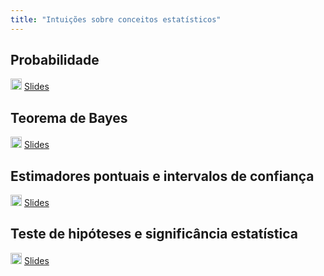 ```yaml
---
title: "Intuições sobre conceitos estatísticos"
---
```


## Probabilidade

![](img/slide.png){width="18"} [Slides](slide-intuicoes-probabilidade.qmd){target="_blank"}

## Teorema de Bayes

![](img/slide.png){width="18"} [Slides](slide-intuicoes-teorema-de-bayes.qmd){target="_blank"}

## Estimadores pontuais e intervalos de confiança

![](img/slide.png){width="18"} [Slides](slide-estimadores-pontuais-ic.qmd){target="_blank"}

## Teste de hipóteses e significância estatística

![](img/slide.png){width="18"} [Slides](slide-teste-de-hipoteses-sig.qmd){target="_blank"}
